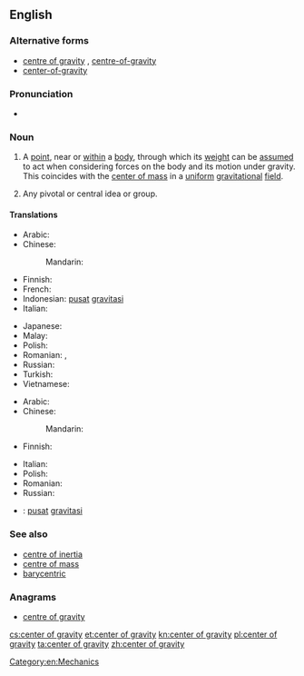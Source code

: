 ==English==
{{wikipedia}}

===Alternative forms===
* [[centre of gravity]] {{qualifier|British and Canadian spelling}}, [[centre-of-gravity]] {{qualifier|attributive}}
* [[center-of-gravity]] {{qualifier|attributive}}

===Pronunciation===
* {{IPA|/ˌsen.tər əv ˈɡræv.ə.ti/|lang=en}}

===Noun===
{{en-noun|head=[[center]] [[of]] [[gravity]]|centers of gravity}} {{term-context|American spelling|lang=en}}

# {{context|physics|lang=en}} A [[point]], near or [[within]] a [[body]], through which its [[weight]] can be [[assumed]] to act when considering forces on the body and its motion under gravity. This coincides with the [[center of mass]] in a [[uniform]] [[gravitational]] [[field]].
# {{context|metaphorical|lang=en}} Any pivotal or central idea or group.

====Translations====
{{trans-top|point, near or within a body, at which the object's mass can be assumed to be concentrated}}
* Arabic: {{t-needed|ar}}
* Chinese:
*: Mandarin: {{t+|cmn|重心|tr=zhòngxīn}}
* Finnish: {{t|fi|painopiste}}
* French: {{t+|fr|centre de gravité|m}}
* Indonesian: [[pusat]] [[gravitasi]]
* Italian: {{t+|it|baricentro|m}}
{{trans-mid}}
* Japanese: {{t+|ja|重心|tr=じゅうしん, jūshin}}
* Malay: {{t|ms|pusat graviti}}
* Polish: {{t|pl|środek ciężkości}}
* Romanian: {{t|ro|centru de greutate|n}}, {{t|ro|centre de greutate|n-p}}
* Russian: {{t-needed|ru}}
* Turkish: {{t+|tr|ağırlık merkezi}}
* Vietnamese: {{t+|vi|trọng tâm}}
{{trans-bottom}}

{{trans-top|any pivotal or central idea or group}}
* Arabic: {{t-needed|ar}}
* Chinese:
*: Mandarin: {{t-needed|cmn}}
* Finnish: {{t-needed|fi}}
{{trans-mid}}
* Italian: {{t+|it|baricentro|m}}
* Polish: {{t|pl|środek ciężkości|m}}
* Romanian: {{t|ro|centru de greutate}}
* Russian: {{t-needed|ru}}
{{trans-bottom}}

{{checktrans-top}}
* {{ttbc|id}}: [[pusat]] [[gravitasi]]
{{trans-mid}}
{{trans-bottom}}

===See also===
* [[centre of inertia]]
* [[centre of mass]]
* [[barycentric]]

===Anagrams===
* [[centre of gravity#English|centre of gravity]]

[[Category:en:Mechanics]]

[[cs:center of gravity]]
[[et:center of gravity]]
[[kn:center of gravity]]
[[pl:center of gravity]]
[[ta:center of gravity]]
[[zh:center of gravity]]